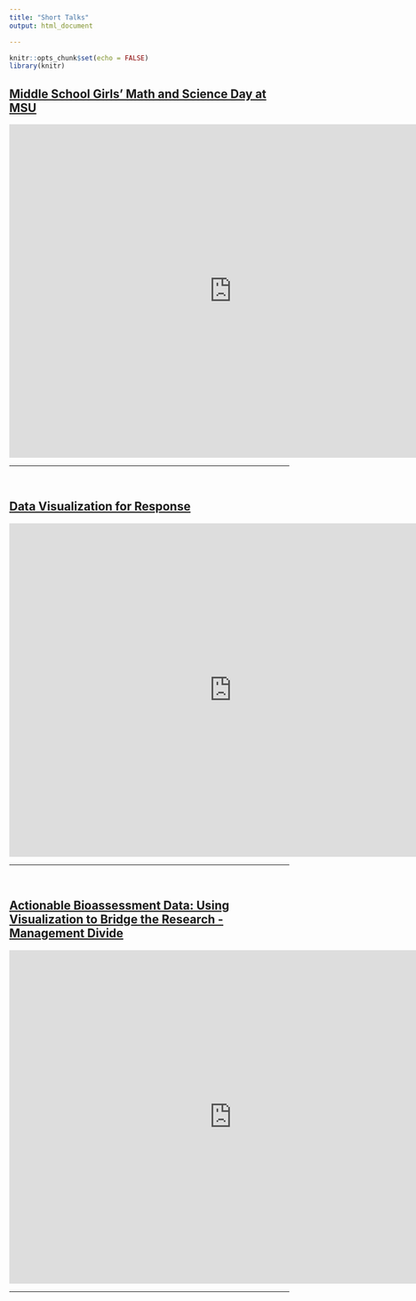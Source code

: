 ```yaml
---
title: "Short Talks"
output: html_document

---
```


```r
knitr::opts_chunk$set(echo = FALSE)
library(knitr)

```

## [Middle School Girls' Math and Science Day at MSU](https://www.youtube.com/watch?v=e3sR8EOnPac)

<iframe width="800" height="600" src="https://www.youtube.com/embed/e3sR8EOnPac" frameborder="0" allow="accelerometer; autoplay; encrypted-media; gyroscope; picture-in-picture" allowfullscreen></iframe>

---

<br>

## [Data Visualization for Response](https://www.youtube.com/watch?v=yHahmTU4IAY)

<iframe width="800" height="600" src="https://www.youtube.com/embed/yHahmTU4IAY" frameborder="0" allow="accelerometer; autoplay; encrypted-media; gyroscope; picture-in-picture" allowfullscreen></iframe>

---

<br>

## [Actionable Bioassessment Data: Using Visualization to Bridge the Research - Management Divide](https://www.youtube.com/watch?v=aTru0OrzaEY)

<iframe width="800" height="600" src="https://www.youtube.com/embed/aTru0OrzaEY" frameborder="0" allow="accelerometer; autoplay; encrypted-media; gyroscope; picture-in-picture" allowfullscreen></iframe>

---